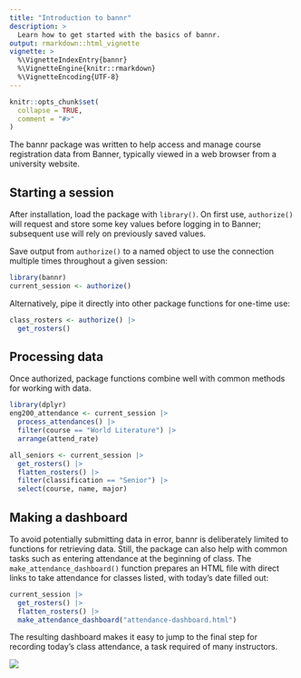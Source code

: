 ```yaml
---
title: "Introduction to bannr"
description: >
  Learn how to get started with the basics of bannr.
output: rmarkdown::html_vignette
vignette: >
  %\VignetteIndexEntry{bannr}
  %\VignetteEngine{knitr::rmarkdown}
  %\VignetteEncoding{UTF-8}
---
```


```r
knitr::opts_chunk$set(
  collapse = TRUE,
  comment = "#>"
)
```

The bannr package was written to help access and manage course registration data from Banner, typically viewed in a web browser from a university website. 

## Starting a session

After installation, load the package with `library()`. On first use, `authorize()` will request and store some key values before logging in to Banner; subsequent use will rely on previously saved values.

Save output from `authorize()` to a named object to use the connection multiple times throughout a given session:

```r
library(bannr)
current_session <- authorize()
```

Alternatively, pipe it directly into other package functions for one-time use:

```r
class_rosters <- authorize() |> 
  get_rosters()
```

## Processing data

Once authorized, package functions combine well with common methods for working with data.

```r
library(dplyr)
eng200_attendance <- current_session |> 
  process_attendances() |> 
  filter(course == "World Literature") |> 
  arrange(attend_rate)

all_seniors <- current_session |> 
  get_rosters() |> 
  flatten_rosters() |> 
  filter(classification == "Senior") |> 
  select(course, name, major)
```

## Making a dashboard

To avoid potentially submitting data in error, bannr is deliberately limited to functions for retrieving data. Still, the package can also help with common tasks such as entering attendance at the beginning of class. The `make_attendance_dashboard()` function prepares an HTML file with direct links to take attendance for classes listed, with today's date filled out:

```r
current_session |> 
  get_rosters() |> 
  flatten_rosters() |> 
  make_attendance_dashboard("attendance-dashboard.html")
```

The resulting dashboard makes it easy to jump to the final step for recording today's class attendance, a task required of many instructors.

![](attendance-dashboard.gif){style="max-width:100%;"}
